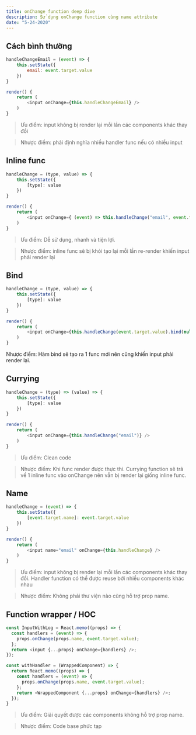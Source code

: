 ```yaml
---
title: onChange function deep dive
description: Sử dụng onChange function cùng name attribute
date: "5-24-2020"
---
```


## Cách bình thường

```javascript
handleChangeEmail = (event) => {
    this.setState({
        email: event.target.value
    })
}

render() {
    return (
        <input onChange={this.handleChangeEmail} />
    )
}
```
> Ưu điểm: input không bị render lại mỗi lần các components khác thay đổi

> Nhược điểm: phải định nghĩa nhiều handler func nếu có nhiều input

## Inline func

```javascript
handleChange = (type, value) => {
    this.setState({
        [type]: value
    })
}

render() {
    return (
        <input onChange={ (event) => this.handleChange("email", event.target.value)} />
    )
}
```
> Ưu điểm: Dễ sử dụng, nhanh và tiện lợi.

> Nhược điểm: inline func sẽ bị khỏi tạo lại mỗi lần re-render khiến input phải render lại

## Bind

```javascript
handleChange = (type, value) => {
    this.setState({
        [type]: value
    })
}

render() {
    return (
        <input onChange={this.handleChange(event.target.value).bind(null,"email")} />
    )
}
```
Nhược điểm: Hàm bind sẽ tạo ra 1 func mới nên cũng khiến input phải render lại.

## Currying

```javascript
handleChange = (type) => (value) => {
    this.setState({
        [type]: value
    })
}

render() {
    return (
        <input onChange={this.handleChange("email")} />
    )
}
```
> Ưu điểm: Clean code

>Nhược điểm: Khi func render được thực thi. Currying function sẽ trả về 1 inline func vào onChange nên vẫn bị render lại giống inline func.

## Name

```javascript
handleChange = (event) => {
    this.setState({
        [event.target.name]: event.target.value
    })
}

render() {
    return (
        <input name="email" onChange={this.handleChange} />
    )
}
```

> Ưu điểm: input không bị render lại mỗi lần các components khác thay đổi. Handler function có thể được reuse bởi nhiều components khác nhau

> Nhược điểm: Không phải thư viện nào cũng hỗ trợ prop name.

## Function wrapper / HOC

```javascript
const InputWithLog = React.memo((props) => {
  const handlers = (event) => {
    props.onChange(props.name, event.target.value);
  };
  return <input {...props} onChange={handlers} />;
});
```

```javascript
const withHandler = (WrappedComponent) => {
  return React.memo((props) => {
    const handlers = (event) => {
      props.onChange(props.name, event.target.value);
    };
    return <WrappedComponent {...props} onChange={handlers} />;
  });
} 
```

>Ưu điểm: Giải quyết được các components không hỗ trợ prop name.

>Nhược điểm: Code base phức tạp